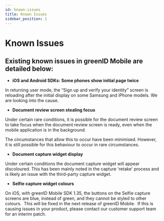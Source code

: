 ```yaml
---
id: known-issues
title: Known Issues
sidebar_position: 1
---
```


# Known Issues

## **Existing known issues in greenID Mobile are detailed below:**

- **iOS and Android SDKs: Some phones show initial page twice**

In returning user mode, the “Sign up and verify your identity” screen is reloading after the initial display on some Samsung and iPhone models. We are looking into the cause.

- **Document review screen stealing focus**

Under certain rare conditions, it is possible for the document review screen to take focus when the document review screen is ready, even when the mobile application is in the background.

The circumstances that allow this to occur have been minimised. However, it is still possible for this behaviour to occur in rare circumstances.

- **Document capture widget display**

Under certain conditions the document capture widget will appear discoloured. This has been mainly noted in the capture 'retake' process and is likely an issue with the third-party capture widget.

- **Selfie capture widget colours**

On iOS, with greenID Mobile SDK 1.35, the buttons on the Selfie capture screens are blue, instead of green, and they cannot be styled to other colours.  This will be fixed in the next release of greenID Mobile.  If this is causing issues in your product, please contact our customer support team for an interim patch. 
